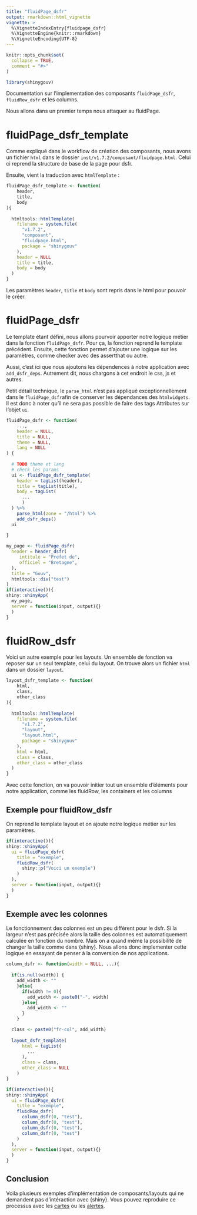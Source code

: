 ```yaml
---
title: "fluidPage_dsfr"
output: rmarkdown::html_vignette
vignette: >
  %\VignetteIndexEntry{fluidpage_dsfr}
  %\VignetteEngine{knitr::rmarkdown}
  %\VignetteEncoding{UTF-8}
---
```


```r
knitr::opts_chunk$set(
  collapse = TRUE,
  comment = "#>"
)
```

```r
library(shinygouv)
```

<!-- WARNING - This vignette is generated by {fusen} from /dev/flat_composants/flat_fluidpage.Rmd: do not edit by hand -->

Documentation sur l'implementation des composants `fluidPage_dsfr`, `fluidRow_dsfr` et les columns.

Nous allons dans un premier temps nous attaquer au fluidPage.


# fluidPage_dsfr_template

Comme expliqué dans le workflow de création des composants, nous avons un fichier `html` dans le dossier `inst/v1.7.2/composant/fluidpage.html`. Celui ci reprend la structure de base de la page pour dsfr.

Ensuite, vient la traduction avec `htmlTemplate` :


```r
fluidPage_dsfr_template <- function(
    header,
    title,
    body
){
  
  htmltools::htmlTemplate(
    filename = system.file(
      "v1.7.2",
      "composant", 
      "fluidpage.html",
      package = "shinygouv"
    ),
    header = NULL
    title = title,
    body = body
  )
}
```

Les paramètres `header`, `title` et `body` sont repris dans le html pour pouvoir le créer.


# fluidPage_dsfr

Le template étant défini, nous allons pourvoir apporter notre logique métier dans la fonction `fluidPage_dsfr`. Pour ça, la fonction reprend le template précédent. Ensuite, cette fonction permet d'ajouter une logique sur les paramètres, comme checker avec des assertthat ou autre.

Aussi, c'est ici que nous ajoutons les dépendences à notre application avec `add_dsfr_deps`. Autrement dit, nous chargons à cet endroit le css, js et autres.

Petit détail technique, le `parse_html` n'est pas appliqué exceptionnellement dans le `fluidPage_dsfr`afin de conserver les dépendances des `htmlwidgets`.
Il est donc à noter qu'il ne sera pas possible de faire des tags Attributes sur l'objet `ui`.


```r
fluidPage_dsfr <- function(
    ...,
    header = NULL,
    title = NULL,
    theme = NULL,
    lang = NULL
) {
  
  # TODO theme et lang
  # check les params
  ui <- fluidPage_dsfr_template(
    header = tagList(header),
    title = tagList(title),
    body = tagList(
      ...
      )
  ) %>%
    parse_html(zone = "/html") %>% 
    add_dsfr_deps() 
  ui
  
}
```

```r
my_page <- fluidPage_dsfr(
  header = header_dsfr(
     intitule = "Prefet de", 
     officiel = "Bretagne",
  ),
  title = "Gouv",
  htmltools::div("test")
)
if(interactive()){
shiny::shinyApp(
  my_page,
  server = function(input, output){}
  )
}
```

# fluidRow_dsfr

Voici un autre exemple pour les layouts. Un ensemble de fonction va reposer sur un seul template, celui du layout. On trouve alors un fichier `html` dans un dossier `layout`.


```r
layout_dsfr_template <- function(
    html,
    class,
    other_class
){
  
  htmltools::htmlTemplate(
    filename = system.file(
      "v1.7.2",
      "layout", 
      "layout.html",
      package = "shinygouv"
    ),
    html = html,
    class = class,
    other_class = other_class
  )
}
```

Avec cette fonction, on va pouvoir initier tout un ensemble d'éléments pour notre application, comme les fluidRow, les containers et les columns


## Exemple pour fluidRow_dsfr

On reprend le template layout et on ajoute notre logique métier sur les paramètres.


  

```r

if(interactive()){
shiny::shinyApp(
  ui = fluidPage_dsfr(
    title = "exemple",
    fluidRow_dsfr(
      shiny::p("Voici un exemple")
    )
  ),
  server = function(input, output){}
  )
}

```

  

## Exemple avec les colonnes

Le fonctionnement des colonnes est un peu différent pour le dsfr. Si la largeur n'est pas précisée alors la taille des colonnes est automatiquement calculée en fonction du nombre. Mais on a quand même la possibilité de changer la taille comme dans {shiny}. Nous allons donc implementer cette logique en essayant de penser à la conversion de nos applications.


  


```r
column_dsfr <- function(width = NULL, ...){
  
  if(is.null(width)) {
    add_width <- ""
    }else{
      if(width != 0){
        add_width <- paste0("-", width)
      }else{
        add_width <- ""
      }
    }

  class <- paste0("fr-col", add_width)
  
  layout_dsfr_template(
      html = tagList(
        ...
      ),
      class = class,
      other_class = NULL
    )
}
```

  

```r

if(interactive()){
shiny::shinyApp(
  ui = fluidPage_dsfr(
    title = "exemple",
    fluidRow_dsfr(
      column_dsfr(0, "test"),
      column_dsfr(0, "test"),
      column_dsfr(0, "test"),
      column_dsfr(0, "test")
    )
  ),
  server = function(input, output){}
  )
}

```

  

## Conclusion

Voila plusieurs exemples d'implémentation de composants/layouts qui ne demandent pas d'intéraction avec {shiny}. Vous pouvez reproduire ce processus avec les [cartes](https://gouvfr.atlassian.net/wiki/spaces/DB/pages/222331445/Carte+-+Card) ou les [alertes](https://gouvfr.atlassian.net/wiki/spaces/DB/pages/736362500/Alertes+-+Alerts).


